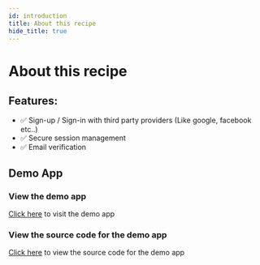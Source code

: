 ```yaml
---
id: introduction
title: About this recipe
hide_title: true
---
```


# About this recipe

## Features:
- ✅ Sign-up / Sign-in with third party providers (Like google, facebook etc..)
- ✅ Secure session management
- ✅ Email verification

## Demo App
### View the demo app
[Click here](https://thirdparty.demo.supertokens.io/) to visit the demo app
### View the source code for the demo app
[Click here](https://github.com/supertokens/supertokens-demo-react/tree/thirdparty) to view the source code for the demo app
